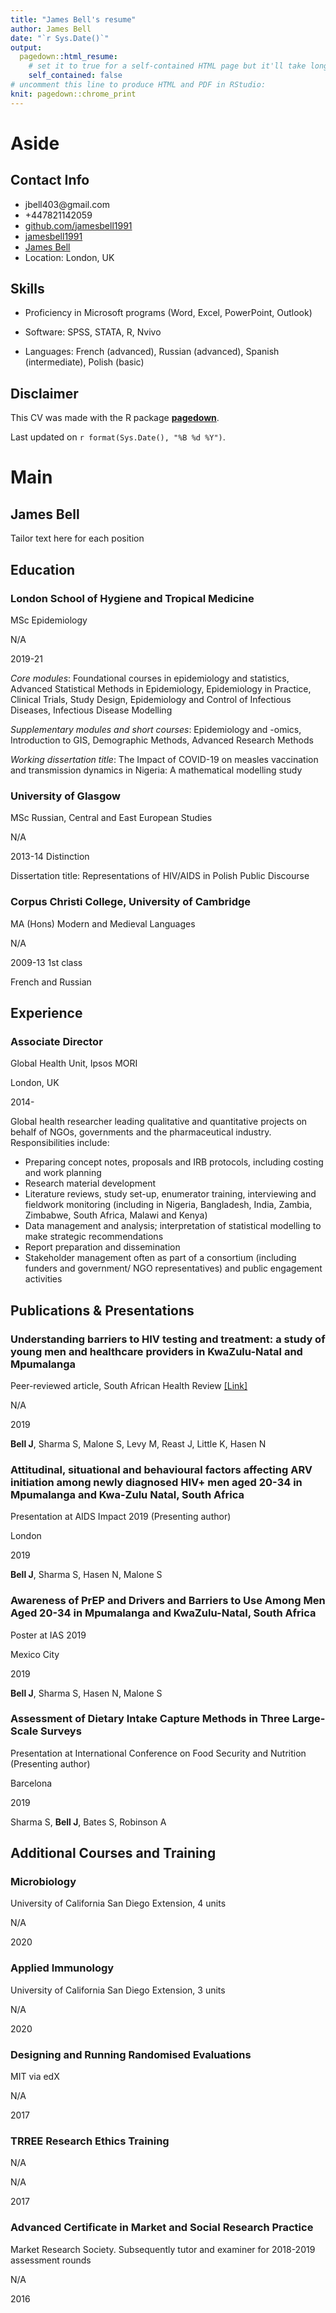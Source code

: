 ```yaml
---
title: "James Bell's resume"
author: James Bell
date: "`r Sys.Date()`"
output:
  pagedown::html_resume:
    # set it to true for a self-contained HTML page but it'll take longer to render
    self_contained: false
# uncomment this line to produce HTML and PDF in RStudio:
knit: pagedown::chrome_print
---
```


Aside
================================================================================

Contact Info {#contact}
--------------------------------------------------------------------------------

- <i class="fa fa-envelope"></i> jbell403@gmail.com
- <i class="fa fa-phone"></i> +447821142059
- <i class="fa fa-github"></i> [github.com/jamesbell1991](https://github.com/jamesbell1991)
- <i class="fa fa-twitter"></i> [jamesbell1991](https://twitter.com/jamesbell91)
- <i class="fa fa-linkedin"></i> [James Bell](https://uk.linkedin.com/public-profile/in/james-bell-45552723)
- Location: London, UK


Skills {#skills}
--------------------------------------------------------------------------------

- Proficiency in Microsoft programs (Word, Excel, PowerPoint, Outlook)

- Software: SPSS, STATA, R, Nvivo

- Languages: French (advanced), Russian (advanced), Spanish (intermediate), Polish (basic)


Disclaimer {#disclaimer}
--------------------------------------------------------------------------------

This CV was made with the R package [**pagedown**](https://github.com/rstudio/pagedown).

Last updated on `r format(Sys.Date(), "%B %d %Y")`.



Main
================================================================================

James Bell {#title}
--------------------------------------------------------------------------------
Tailor text here for each position


Education {data-icon=graduation-cap data-concise=true}
--------------------------------------------------------------------------------

### London School of Hygiene and Tropical Medicine

MSc Epidemiology

N/A

2019-21

*Core modules*: Foundational courses in epidemiology and statistics, Advanced Statistical Methods in Epidemiology, Epidemiology in Practice, Clinical Trials, Study Design, Epidemiology and Control of Infectious Diseases, Infectious Disease Modelling

*Supplementary modules and short courses*: Epidemiology and -omics, Introduction to GIS, Demographic Methods, Advanced Research Methods

*Working dissertation title*: The Impact of COVID-19 on measles vaccination and transmission dynamics in Nigeria: A mathematical modelling study

### University of Glasgow

MSc Russian, Central and East European Studies

N/A

2013-14
Distinction

Dissertation title: Representations of HIV/AIDS in Polish Public Discourse

### Corpus Christi College, University of Cambridge

MA (Hons) Modern and Medieval Languages

N/A

2009-13
1st class

French and Russian


Experience {data-icon=laptop}
--------------------------------------------------------------------------------

### Associate Director

Global Health Unit, Ipsos MORI

London, UK

2014-

Global health researcher leading qualitative and quantitative projects on behalf of NGOs, governments and the pharmaceutical industry. Responsibilities include:

- Preparing concept notes, proposals and IRB protocols, including costing and work planning   
- Research material development  
- Literature reviews, study set-up, enumerator training, interviewing and fieldwork monitoring (including in Nigeria, Bangladesh, India, Zambia, Zimbabwe, South Africa, Malawi and Kenya)   
- Data management and analysis; interpretation of statistical modelling to make strategic recommendations  
- Report preparation and dissemination
- Stakeholder management often as part of a consortium (including funders and government/ NGO representatives) and public engagement activities  




Publications & Presentations {data-icon=file}
--------------------------------------------------------------------------------

### Understanding barriers to HIV testing and treatment: a study of young men and healthcare providers in KwaZulu-Natal and Mpumalanga

Peer-reviewed article, South African Health Review [[Link]](https://www.hst.org.za/publications/South%20African%20Health%20Reviews/11%20SAHR_2019_Understanding%20barriers%20to%20HIV%20testing%20and%20treatment.pdf)

N/A

2019

**Bell J**, Sharma S, Malone S, Levy M, Reast J, Little K, Hasen N

### Attitudinal, situational and behavioural factors affecting ARV initiation among newly diagnosed HIV+ men aged 20-34 in Mpumalanga and Kwa-Zulu Natal, South Africa

Presentation at AIDS Impact 2019 (Presenting author)

London

2019

**Bell J**, Sharma S, Hasen N, Malone S

### Awareness of PrEP and Drivers and Barriers to Use Among Men Aged 20-34 in Mpumalanga and KwaZulu-Natal, South Africa

Poster at IAS 2019

Mexico City

2019

**Bell J**, Sharma S, Hasen N, Malone S

### Assessment of Dietary Intake Capture Methods in Three Large-Scale Surveys

Presentation at International Conference on Food Security and Nutrition (Presenting author)

Barcelona

2019

Sharma S, **Bell J**, Bates S, Robinson A

Additional Courses and Training {data-icon=rocket}
--------------------------------------------------------------------------------
### Microbiology

University of California San Diego Extension, 4 units

N/A

2020

### Applied Immunology 

University of California San Diego Extension, 3 units

N/A

2020

### Designing and Running Randomised Evaluations

MIT via edX

N/A

2017 

### TRREE Research Ethics Training 

N/A

N/A

2017 

### Advanced Certificate in Market and Social Research Practice 
Market Research Society. Subsequently tutor and examiner for 2018-2019 assessment rounds

N/A

2016

